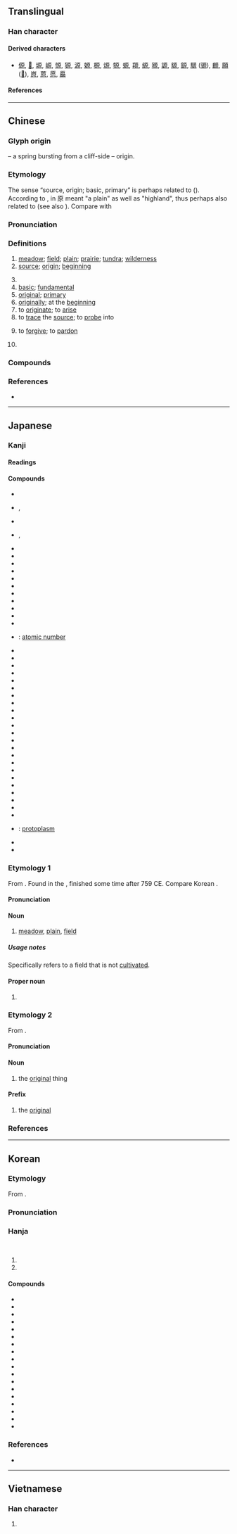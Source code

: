 {{also|厡}}
{{character info}}
==Translingual==

===Han character===
{{stroke order|strokes=10}}
{{Han char|rn=27|rad=厂|as=08|sn=10|four=71296|canj=MHAF|ids=⿸厂⿱白小}}

====Derived characters====
* [[傆]], [[𠺿]], [[塬]], [[㟲]], [[㥳]], [[獂]], [[源]], [[嫄]], [[榞]], [[㷧]], [[㹉]], [[螈]], [[羱]], [[縓]], [[豲]], [[謜]], [[䝠]], [[𨪛]], [[騵]] ([[𫘪]]), [[䴨]], [[願]] ([[𫖸]]), [[㟶]], [[蒝]], [[愿]], [[厵]]

====References====
{{Han ref|kx=0162.030|dkj=02973|dj=0368.230|hdz=10074.090|uh=539F}}

----

==Chinese==
{{zh-forms|ss=𰆖|alt=厡,邍-“plain”,𠫐}}

===Glyph origin===
{{Han etym}}
{{Han compound|泉|厂|t1=spring|t2=cliff|ls=ic}} – a spring bursting from a cliff-side – origin.

===Etymology===
The sense “source, origin; basic, primary” is perhaps related to {{och-l|元|head; principal; first; great}} ({{zh-ref|Qiu, 1988}}). According to {{zh-ref|Schuessler (2007)}}, in {{w|Shijing}} 原 meant "a plain" as well as "highland", thus perhaps also related to {{och-l|元}} (see also {{zh-ref|Qiu, 2000}}).
Compare with {{cog|my|ငွား||promiment, lofty}}

===Pronunciation===
{{zh-pron
|m=yuán
|m-s=yuan2
|dg=йүан1
|c=jyun4
|c-t=ngun3
|g=nyyon4
|h=pfs=ngièn;gd=ngian2
|j=ye1
|mb=ngṳ̂ing
|md=nguòng
|mn=ml,jj,tw:goân
|mn-t=nguang5/nguêng5
|mn-t_note=nguang5 - Shantou; nguêng5 - Chaozhou
|w=3nyyoe
|x=ye2
|mc=y
|oc=y
|cat=n,a,adv,v,pn
}}

===Definitions===
{{zh-hanzi}}

# [[meadow]]; [[field]]; [[plain]]; [[prairie]]; [[tundra]]; [[wilderness]]
# [[source]]; [[origin]]; [[beginning]]
#: {{zh-syn|元}}
# {{zh-original|源|fountainhead; source}}
# [[basic]]; [[fundamental]]
# [[original]]; [[primary]]
# [[originally]]; at the [[beginning]]
# to [[originate]]; to [[arise]]
# to [[trace]] the [[source]]; to [[probe]] into
# {{zh-no-solo}} to [[forgive]]; to [[pardon]]
#: {{zh-x|原諒|to forgive}}
#: {{zh-x|原宥|to forgive}}
#: {{zh-x|原{goân}情{chêng}|to forgive|MN}}
# {{surname|zh}}

===Compounds===
{{zh-der|原來|原始|中原|原理|原諒|原名|不可勝原|原故|如火燎原|原有|原舊|原地踏步|原是|互惠原則|九九歸原|原始反終|一貫原理|凍原|名原|原舞者|原汁|原作|原宥|平原|原住民|原形質|中質原油|原案|原索動物|原始人|北極凍原|九原|依原|原味|原人|九原可作|原審|大原則|原物|原形畢露|中原逐鹿|原型|原價|原犯|原意|原水|原田|原道|原始林|傳染原|原起|帶原者|原始程式|原由|原本|情有可原|原木|原告|原板|原裝|冰原|復原|原點|原生植物|中原大學|原廟|原質|原心|原始社會|原生林|彭巴草原|峻原|原罪|原圖卡|原生礦物|原樣|原來如此|原稿|小原流|原始見終|原擬|原說|原煤|原料|原生代|原則|原色|原始要終|原動力|原貌|事物紀原|大草原|原任|原生質|原職|原文書|原棉|原因論|太原|原配|原訴|原音帶|三原色|周原|反本還原|原頭|原野|原處|原著|原聲帶|原籍|原畫|原生海岸|原生動物|原璧歸趙|原狀|原版|原油|原文|原憲貧|原形|原封不動|原封|原委|原始藝術|原始佛教|原始主義|原因|原原本本|原先|原班人馬|中原音韻|原子|原主|原隰|原定|原件|中原板蕩|根原|神經原|拔本塞原|燎原之火|物歸原主|暴骨原野|清原正本|病原|抗原|本原|深知原委|略跡原心|病原蟲|瘧原蟲|病原菌|當原|略跡原情|現出原身|燎原|溥原|數學原理|漠南草原|星火燎原|樂遊原|有本有原|衣原體|荒原|蠟原型|見原|起原|返本還原|葉原|脊令在原|鶺鴒在原|鴒原|還原|高原|膠原|顯露原形|菌原體|糖原|非病原菌|露原形|苔原|苔原氣候|逐鹿中原|重質原油|郊原|還原焰|還原反應|過敏原|誠信原則|逢原|草原|還原劑|西原借款|莽原|草原氣候|原種|原種場|原地|屈原|柏原|豐原|原禽|原話|原像}}

===References===
* {{R:yue:Hanzi}}

----

==Japanese==

===Kanji===
{{ja-kanji|grade=2|rs=厂08}}

====Readings====
{{ja-readings
|goon=ごん
|kanon=げん<げん<ぐゑん
|kanyoon=がん<ぐわん
|kun=はら-
|nanori=た, ばる, ら, わた, わら
}}

====Compounds====
{{der-top|Compounds}}
* {{ja-r|原%料|げん%りょう}}
* {{ja-r|草%原|そう%げん}}, {{ja-r|草%原|くさ%はら}}
* {{ja-r|原%語|げん%ご}}
* {{ja-r|笹%原|ささ%わら}}, {{ja-r|笹%原|ささ%はら}}
* {{ja-r|砂%原|すな%はら}}
* {{ja-r|原%稿|げん%こう}}
* {{ja-r|原%理|げん%り}}
* {{ja-r|原%産|げん%さん}}
* {{ja-r|原%素|げん%そ}}
* {{ja-r|原%始|げん%し}}
* {{ja-r|原%油|げん%ゆ}}
* {{ja-r|原%因|げん%いん}}
* {{ja-r|原%子|げん%し}}
* {{ja-r|原%作|げん%さく}}
* {{ja-r|原%則|げん%そく}}
* {{ja-r|原%子 番%号|げん%し ばん%ごう}}: [[atomic number]]
* {{ja-r|原%潜|げん%せん}}
* {{ja-r|原%価 計%算|げん%か けい%さん}}
* {{ja-r|医%原%性 疾%患|い%げん%せい しっ%かん}}
* {{ja-r|広%原|こう%げん}}
* {{ja-r|雪%原|せつ%げん}}
* {{ja-r|原%動%機|げん%どう%き}}
* {{ja-r|原%名|げん%めい}}
* {{ja-r|医%原%病|い%げん%びょう}}
* {{ja-r|原%爆|げん%ばく}}
* {{ja-r|原%水%爆|げん%すい%ばく}}
* {{ja-r|高%原|こう%げん}}
* {{ja-r|高%天%原|たか%あま%はら}}
* {{ja-r|医%原|い%げん}}
* {{ja-r|海%原|うな%ばら}}
* {{ja-r|原%子 序%数|げん%し じょ%すう}}
* {{ja-r|原%子%序|げん%し%じょ}}
* {{ja-r|原%液|げん%えき}}
* {{ja-r|原%義|げん%ぎ}}
* {{ja-r|原%本|げん%ぽん}}
* {{ja-r|原%状|げん%じょう}}
* {{ja-r|原%文|げん%ぶん}}
* {{ja-r|原%子%核|げん%し%かく}}
* {{ja-r|原%発|げん%ぱつ}}
* {{ja-r|原%形%質|げん%けい%しつ}}: [[protoplasm]]
* {{ja-r|関ヶ原|^せきヶはら}}
* {{ja-r|与%那%原|よ%な%ばる}}
{{der-bottom}}

===Etymology 1===
{{ja-kanjitab|yomi=k|はら}}

From {{inh|ja|ojp|sort=はら|-}}. Found in the ''{{w|Man'yōshū}}'', finished some time after 759 CE. Compare Korean {{ko-inline|벌|peol|plain, field}}.

====Pronunciation====
{{ja-pron|yomi=k|はら|acc=1|acc_ref=DJR}}

====Noun====
{{ja-noun|はら}}

# [[meadow]], [[plain]], [[field]]

=====Usage notes=====
Specifically refers to a field that is not [[cultivate]]d.

====Proper noun====
{{ja-pos|はら|proper}}

# {{surname|ja|sort=はら}}

===Etymology 2===
{{ja-kanjitab|yomi=o|げん}}

From {{der|ja|ltc|-}} {{ltc-l|原|gloss=source; origin; beginning}}.

====Pronunciation====
{{ja-pron|yomi=kanon|げん|acc=1|acc_ref=DJR}}

====Noun====
{{ja-noun|げん}}

# the [[original]] thing

====Prefix====
{{ja-pos|prefix|げん}}

# the [[original]]
#: {{ja-usex|'''原'''文、'''原'''材料|'''げん'''ぶん、'''げん'''-ざいりょう|'''original''' document, '''original''' / '''raw''' materials}}

===References===
<references/>

----

==Korean==

===Etymology===
From {{der|ko|ltc|sort=원|-}} {{ltc-l|原}}.
{{hanja-ety
|dk={{okm-l|ᅌᅯᆫ|ngwèn|link=no}}
|m={{okm-l|원|wèn}}
|mh={{okm-l|두던〮|twùtén}}
|ml=地理#상03B
}}

===Pronunciation===
{{ko-hanja-pron|원}}

===Hanja===
{{ko-hanja-search}}
{{ko-hanja|언덕|원}}<br>
{{ko-hanja|근원|원}}

# {{hanja form of|원|[[meadow]]}}
# {{hanja form of|원|[[origin]]}}

====Compounds====
{{der-top3|Compounds}}
* {{ko-l|원인|原因}}
* {{ko-l|원칙|原則}}
* {{ko-l|원리|原理}}
* {{ko-l|고원|高原}}
* {{ko-l|원료|原料}}
* {{ko-l|원고|原告}}
* {{ko-l|원가|原價}}
* {{ko-l|원유|原油}}
* {{ko-l|원시|原始}}
* {{ko-l|^수원|水原}}
* {{ko-l|원점|原點}}
* {{ko-l|초원|草原}}
* {{ko-l|원형|原型}}
* {{ko-l|평원|平原}}
* {{ko-l|원서|原書}}
* {{ko-l|^강원|江原}}
* {{ko-l|원고|原稿}}
* {{ko-l|원자|原子}}
{{der-bottom}}

===References===
* {{R:hanjadoc|1022}}

----

==Vietnamese==

===Han character===
{{vi-readings|reading=[[nguyên]], [[nguyễn]]|rs=厂08}}

# {{rfdef|vi|sort=厂08}}